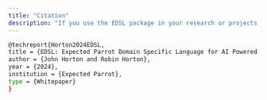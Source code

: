 ---
title: "Citation"
description: "If you use the EDSL package in your research or projects, please use the following citation:"
---

```bash        
@techreport{Horton2024EDSL,
title = {EDSL: Expected Parrot Domain Specific Language for AI Powered Social Science},
author = {John Horton and Robin Horton},
year = {2024},
institution = {Expected Parrot},
type = {Whitepaper}
}
```